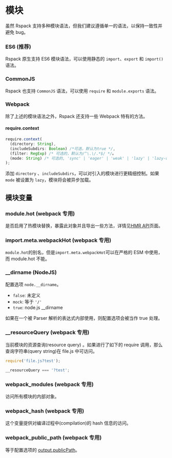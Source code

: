
<WebpackLicense from="['https://webpack.docschina.org/api/module-variables/', 'https://webpack.docschina.org/api/module-methods/']" />

# 模块

虽然 Rspack 支持多种模块语法，但我们建议遵循单一的语法，以保持一致性并避免 bug。

### ES6 (推荐)

Rspack 原生支持 ES6 模块语法，可以使用静态的 `import`、`export` 和 `import()` 语法。

### CommonJS

Rspack 也支持 `CommonJS` 语法，可以使用 `require` 和 `module.exports` 语法。

### Webpack

除了上述的模块语法之外，Rspack 还支持一些 Webpack 特有的方法。

#### require.context

```ts
require.context(
  (directory: String),
  (includeSubdirs: Boolean) /*可选，默认为true */,
  (filter: RegExp) /* 可选的，默认为/^\.\/.*$/ */。
  (mode: String) /* 可选的, 'sync' | 'eager' | 'weak' | 'lazy' | 'lazy-once', 默认 'sync' */
);
```

添加 `directory` 、`includeSubdirs`，可以对引入的模块进行更精细控制。如果 `mode` 被设置为 `lazy`，模块将会被异步加载。

## 模块变量

### module.hot (webpack 专用)

是否启用了热模块替换，暴露此对象并且导出一些方法，详情见[HMR API](/api/hmr)页面。

### import.meta.webpackHot (webpack 专用)

`module.hot`的别名，但是`import.meta.webpackHot`可以在严格的 ESM 中使用，而 module.hot 不能。

### \_\_dirname (NodeJS)

配置选项 `node.__dirname`。

- `false`: 未定义
- `mock`: 等于 `'/'`
- `true`: node.js \_\_dirname

如果在一个被 Parser 解析的表达式内部使用，则配置选项会被当作 true 处理。

### \_\_resourceQuery (webpack 专用)

当前模块的资源查询(resource query) 。如果进行了如下的 require 调用，那么查询字符串(query string)在 file.js 中可访问。

```ts
require('file.js?test');
```

```ts title="file.js"
__resourceQuery === '?test';
```

### webpack_modules (webpack 专用)

访问所有模块的内部对象。

### webpack_hash (webpack 专用)

这个变量提供对编译过程中(compilation)的 hash 信息的访问。

### webpack_public_path (webpack 专用)

等于配置选项的 [output.publicPath](/config/output#outputpublicpath)。
